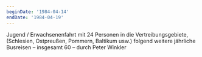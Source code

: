 ```yaml
---
beginDate: '1984-04-14'
endDate: '1984-04-19'
---
```


Jugend / Erwachsenenfahrt mit 24 Personen in die Vertreibungsgebiete,
(Schlesien, Ostpreußen, Pommern, Baltikum usw.) folgend weitere jährliche
Busreisen – insgesamt 60 – durch Peter Winkler
